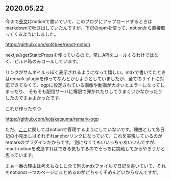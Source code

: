 ## 2020.05.22

今まで[長文](/text)はnotionで書いていて、このブログにアップロードするときはmarkdownで吐き出していたんですが、下記のnpmを使って、notionから直接取ってくるようにしました。

https://github.com/splitbee/react-notion

nextjsのgetStaticPropsを使っているので、常にAPIをコールするわけではなく、ビルド時のみコールしています。

リンクがサムネイルっぽく表示されるようになって嬉しい。mdxで書いてたときはremark-pluginを作ってなんとかしようとしていましたが、全てのサイトに対応できてなくて、ogpに設定されている画像や動画が大きいとエラーになってしまったり、
そもそも配信サーバに権限で弾かれたりしてうまくいかなかったりしたのでまぁよかったです。

これが作ったやつ

https://github.com/kojakatsuma/remark-ogp

ただ、[ここ](/log)に関してはnotionで管理するようにしていないです。理由として各日記の小見出しはそれぞれanchorリンクになっていて、これを実現しているのがremarkのプラグインだからです。
別になくてもいいっちゃあいいんですが、react-notionを改造すればできる気もするのでそっちに挑戦してからやろうかと思っています。

まぁ一番の理由は考えもなしに全て別のmdxファイルで日記を書いていて、それをnotionの一つのページにまとめるのがどちゃくそめんどいからなんですが。


